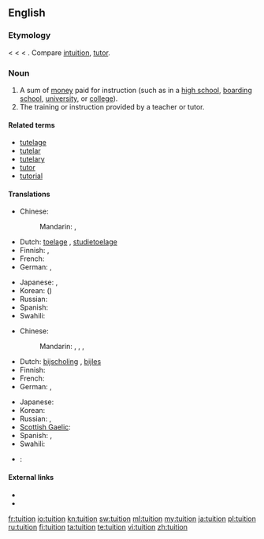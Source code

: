 ==English==
{{wikipedia}}

===Etymology===
< {{etyl|fro}} < {{etyl|la}} {{term|tuitio|tuitiō|guard, protection, defense}} < {{term|tueri|tuēri|to watch, guard, see, observe}}. Compare [[intuition]], [[tutor]].

===Noun===
{{en-noun}}

# A sum of [[money]] paid for instruction (such as in a [[high school]], [[boarding school]], [[university]], or [[college]]).
# The training or instruction provided by a teacher or tutor.

====Related terms====
* [[tutelage]]
* [[tutelar]]
* [[tutelary]]
* [[tutor]]
* [[tutorial]]

====Translations====
{{trans-top|sum of money paid for instruction}}
* Chinese:
*: Mandarin: {{t-|cmn|學費|sc=Hani}}, {{t-|cmn|学费|tr=xuéfèi|sc=Hani}}
* Dutch: [[toelage]] {{f}}, [[studietoelage]] {{f}}
* Finnish: {{t-|fi|lukukausimaksu}}, {{t|fi|koulumaksu}}
* French: {{t|fr|frais de scolarité|m|p}}
* German: {{t|de|Studiengebühr|f}}, {{t|de|Unterrichtsgebühr|f}}
{{trans-mid}}
* Japanese: {{t|ja|学費|tr=がくひ, gakuhi|sc=Jpan}}, {{t|ja|授業料|tr=じゅぎょうりょう, jugyōryō|sc=Jpan}}
* Korean: {{t|ko|학비|tr=hakbi|sc=Kore}} ({{t|ko|學費|sc=Kore}})
* Russian: {{t|ru|плата за обучение|f|tr=pláta za obučénije|sc=Cyrl}}
* Spanish: {{t+|es|colegiatura|f}}
* Swahili: {{t+|sw|masomo ya ziada|xs=Swahili}}
{{trans-bottom}}

{{trans-top|training or instruction provided by a teacher or tutor}}
* Chinese:
*: Mandarin: {{t-|cmn|講課|sc=Hani}}, {{t-|cmn|讲课|tr=jiǎngkè|sc=Hani}}, {{qualifier|especially after school/work}} {{t-|cmn|補習|sc=Hani}}, {{t-|cmn|补习|tr=bǔxí|sc=Hani}}
* Dutch: [[bijscholing]] {{f}}, [[bijles]] {{f}}
* Finnish: {{t+|fi|opetus}}
* French: {{t|fr|cours|m|p}}
* German: {{t|de|Tutorium|n}}, {{t|de|Unterricht|m}}
{{trans-mid}}
* Japanese: {{t|ja|教育|tr=きょういく, kyōiku|sc=Jpan}}
* Korean: {{t|ko|교육|sc=Kore}}
* Russian: {{t+|ru|обучение|n|tr=obučénije}}, {{t+|ru|занятия|p|tr=zanjátija}}
* [[Scottish Gaelic]]: {{t|gd|teagasg|m}}
* Spanish: {{t+|es|enseñanza|f}}, {{t-|es|clases|f|p}}
* Swahili: {{t+|sw|masomo ya ziada|xs=Swahili}}
{{trans-bottom}}

{{checktrans-top}}
* {{ttbc|Arabic}}: {{t|ar|اجور الدراسة|sc=Arab}}
{{trans-mid}}
{{trans-bottom}}

====External links====
* {{R:Webster 1913}}
* {{R:Century 1911}}

[[fr:tuition]]
[[io:tuition]]
[[kn:tuition]]
[[sw:tuition]]
[[ml:tuition]]
[[my:tuition]]
[[ja:tuition]]
[[pl:tuition]]
[[ru:tuition]]
[[fi:tuition]]
[[ta:tuition]]
[[te:tuition]]
[[vi:tuition]]
[[zh:tuition]]